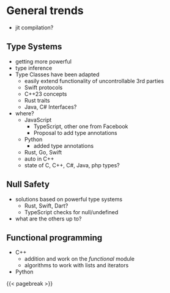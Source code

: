 # General trends

- jit compilation?

## Type Systems

- getting more powerful
- type inference
- Type Classes have been adapted
  - easily extend functionality of uncontrollable 3rd parties
  - Swift protocols
  - C++23 concepts
  - Rust traits
  - Java, C# Interfaces?
- where?
  - JavaScript
    - TypeScript, other one from Facebook
    - Proposal to add type annotations
  - Python
    - added type annotations
  - Rust, Go, Swift
  - auto in C++
  - state of C, C++, C#, Java, php types?

## Null Safety

- solutions based on powerful type systems
  - Rust, Swift, Dart?
  - TypeScript checks for null/undefined
- what are the others up to?

## Functional programming

- C++
  - addition and work on the _functional_ module
  - algorithms to work with lists and iterators
- Python

{{< pagebreak >}}
